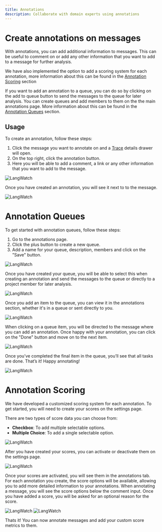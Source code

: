 ```yaml
---
title: Annotations
description: Collaborate with domain experts using annotations
---
```


# Create annotations on messages

With annotations, you can add additional information to messages. This can be useful to comment on or add any other information that you want to add to a message for further analysis.

We have also implemented the option to add a scoring system for each annotation, more information about this can be found in the [Annotation Scoring](/features/annotations#annotation-scoring) section

If you want to add an annotation to a queue, you can do so by clicking on the add to queue button to send the messages to the queue for later analysis. You can create queues and add members to them on the the main annotations page. More information about this can be found in the [Annotation Queues](/features/annotations#annotation-queues) section.



## Usage

To create an annotation, follow these steps:

1) Click the message you want to annotate on and a [Trace](/concepts#traces) details drawer will open.
2) On the top right, click the annotation button.
3) Here you will be able to add a comment, a link or any other information that you want to add to the message.

<Frame>
<img className="block" src="/images/annotations-trace.png" alt="LangWatch" />
</Frame>

Once you have created an annotation, you will see it next to to the message.

<Frame>
<img className="block" src="/images/annotations-comment.png" alt="LangWatch" />
</Frame>

# Annotation Queues

To get started with annotation queues, follow these steps:

1) Go to the annotations page.
2) Click the plus button to create a new queue.
3) Add a name for your queue, description, members and click on the "Save" button.

<Frame>
<img className="block" src="/images/annotations-create-queue.png" alt="LangWatch" />
</Frame>

Once you have created your queue, you will be able to select this when creating an annotation and send the messages to the queue or directly to a project member for later analysis.

<Frame>
<img className="block" src="/images/annotation-add-to-queue.png" alt="LangWatch" />
</Frame>

Once you add an item to the queue, you can view it in the annotations section, whether it's in a queue or sent directly to you.

<Frame>
<img className="block" src="/images/annotation-queues.png" alt="LangWatch" />
</Frame>

When clicking on a queue item, you will be directed to the message where you can add an annotation. Once happy with your annotation, you can click on the "Done" button and move on to the next item.

<Frame>
<img className="block" src="/images/annotation-queue-items.png" alt="LangWatch" />
</Frame>

Once you’ve completed the final item in the queue, you’ll see that all tasks are done. That’s it! Happy annotating!

<Frame>
<img className="block" src="/images/annotation-queue-items-complete.png" alt="LangWatch" />
</Frame>


# Annotation Scoring

We have developed a customized scoring system for each annotation. To get started, you will need to create your scores on the settings page.

There are two types of score data you can choose from:

- **Checkbox**: To add multiple selectable options.
- **Multiple Choice**: To add a single selectable option.


<Frame>
<img className="block" src="/images/annotation-add-score.png" alt="LangWatch" />
</Frame>

After you have created your scores, you can activate or deactivate them on the settings page.

<Frame>
<img className="block" src="/images/annotation-view-scores.png" alt="LangWatch" />
</Frame>

Once your scores are activated, you will see them in the annotations tab. For each annotation you create, the score options will be available, allowing you to add more detailed information to your annotations.
When annotating a message, you will see the score options below the comment input. Once you have added a score, you will be asked for an optional reason for the score.

<div style={{ display: 'flex', gap: '20px' }}>
  <Frame caption="Score selection">
  <img className="block" src="/images/annotation-score-selection.png" alt="LangWatch" />
  </Frame>
  <Frame caption="Score reason">
  <img className="block" src="/images/annotation-score-reason.png" alt="LangWatch" />
  </Frame>
</div>

Thats it! You can now annotate messages and add your custom score metrics to them.















